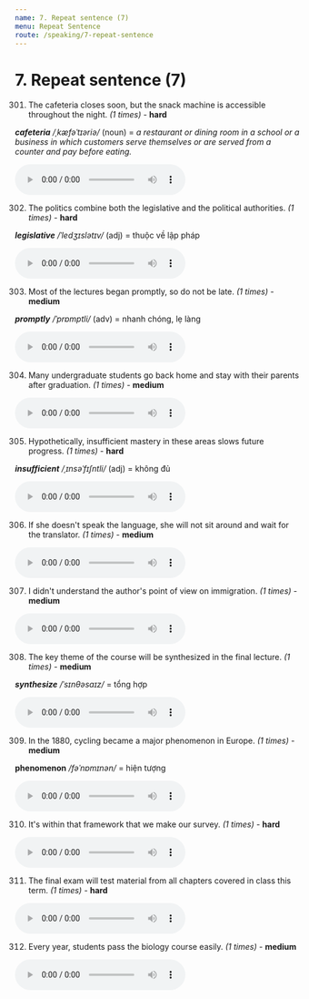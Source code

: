 ```yaml
---
name: 7. Repeat sentence (7)
menu: Repeat Sentence
route: /speaking/7-repeat-sentence
---
```


# 7. Repeat sentence (7)

301. The cafeteria closes soon, but the snack machine is accessible throughout the night. _(1 times)_ - **hard**

**_cafeteria_** _/ˌkæfəˈtɪəriə/_ (noun) = _a restaurant or dining room in a school or a business in which customers serve themselves or are served from a counter and pay before eating._

<audio controls>
  <source
    src="https://storage.googleapis.com/pte-assistant.appspot.com/app%2Ffiles%2Fph53etxamooxq8vq8d49bs-RS301.m4a?GoogleAccessId=firebase-adminsdk-t7i9w%40pte-assistant.iam.gserviceaccount.com&Expires=2524608000&Signature=VeLVDdmBgYOwaLotuwhgRHCx7xNlK86pBP29yhdv1I2jrHBE8Ra1IeobWMVGp4x43GeyssdoZLi9lYIxIJ7UsXK3oAe8d%2FGCrPSo%2B7vt2L2pNPPZ5oNlU22xXdTO%2F98iBYgMTK1whtP0FyWsoXQUogbN2EZUiMddtKHmGpOmlxHMU1KcAj2zkSSJ%2BNVotGgJOTsXEkFSydEw3mLRoshx%2BDhzTynQa9OL4xvuz84nrBbaDJgjsNb0Lky7vFMHWjDjRAmdZ8CcD2FFP9vzM9OEsn3iNKOM3CRRoJweWrJnk23eH17ogkd6%2BCy3zmixF4w4mzLu5uq10JGDLqje%2F2Yh5g%3D%3D"
    type="audio/mpeg"
  />
  Your browser does not support the audio element.
</audio>

302. The politics combine both the legislative and the political authorities. _(1 times)_ - **hard**

**_legislative_** _/ˈledʒɪslətɪv/_ (adj) = thuộc về lập pháp

<audio controls>
  <source
    src="https://storage.googleapis.com/pte-assistant.appspot.com/app%2Ffiles%2Fhxehf8050cmyojcsy2lwk-RS302.m4a?GoogleAccessId=firebase-adminsdk-t7i9w%40pte-assistant.iam.gserviceaccount.com&Expires=2524608000&Signature=Ve3h5np9U7XuPstvg9G258u5wbKdBZiMwCL5nQqLsEYu0Vd1oZ0i5%2BEiI%2FJf7s7GehtiK1oFnlBYSyplGjgF3%2BXwv3FtZuAeMr23kOY%2Ft1PyJaygkQxrqAcqZ8ZplFDZw9Mg8hkYmayNwSQJGeCHyOL4jhoEF7KUSt093K%2BP15u1CA0ZnMvrfHN%2BsrbsvH09xR7cp2UDiDCzcWVqM4kJ0OYUZUewqDlO%2BsSLQ78hE2A5fQNcIN8UkyIF0MF9kgskKdHKDLgvmx7DIXR7ocfJwtpcOOWXfJQqLwY3VbcGla3T8HUHieagiXkcdDOgu4Be%2FV0e3qGlYwqCp9vJJrspBA%3D%3D"
    type="audio/mpeg"
  />
  Your browser does not support the audio element.
</audio>

303. Most of the lectures began promptly, so do not be late. _(1 times)_ - **medium**

**_promptly_** _/ˈprɒmptli/_ (adv) = nhanh chóng, lẹ làng

<audio controls>
  <source
    src="https://storage.googleapis.com/pte-assistant.appspot.com/app%2Ffiles%2F9vyva2lb08puyf1bfbwsg-RS303.m4a?GoogleAccessId=firebase-adminsdk-t7i9w%40pte-assistant.iam.gserviceaccount.com&Expires=2524608000&Signature=iM5iXbputgzt2sGOSCsyvgPlQ2yoWirJ8eOoGdWrs4xeq9MkTn9s6tsaWfJh4iJBHccj4T4YvsbTyZ3GuZDAer5HseBBxLl6LYXZnkGWY3Mobkzun21jphehwtuuHQr%2FX1eW1qjrDJG3fzPOJzSgdSF7qI%2BT83EMMn7Aqe24ecOThxj7xlcpW9wKOVUMvs%2BTxmNrzfQqKhauUIglq8YemoM3oqVC4RkY4qlSp6pvsPonRY3lJzSq1afORdWQVYKX76CU8CumTDbpRwLG0j7yjyBIwR0%2BUCbyYf427Z%2FSuXUPzzpg4f3RbYfgFvPq2NPC9SUgTO00OHyEY1j6CKl15A%3D%3D"
    type="audio/mpeg"
  />
  Your browser does not support the audio element.
</audio>

304. Many undergraduate students go back home and stay with their parents after graduation. _(1 times)_ - **medium**

<audio controls>
  <source
    src="https://storage.googleapis.com/pte-assistant.appspot.com/app%2Ffiles%2Fv9tsvjljimo2ez7xhkt5ol-RS304.m4a?GoogleAccessId=firebase-adminsdk-t7i9w%40pte-assistant.iam.gserviceaccount.com&Expires=2524608000&Signature=AKS3R5fsxGJbIPoyTP3aQIZlIqVCQjmwge5mzAbGD00GRN9Qhx4g%2FvoKzb9Xp8ymgqSTZounae9gO7fdy4kXvYGz%2FRg22SlTtOLMfSEdbO3BlOSkBznZVyn2R0rcU6E%2BqHvzlCBC2f%2F5BhgqpVxWRoQ9oTIvfQYcGrbLcmlSUW6exNj%2BRNa3fyWZbwh6ZG8MXlw7xGmRC9qzZIf63oOoPT4Nu6BXnzyC7Mh4IxzgukDsiSBAyWQ3slvBKZXmHx%2FlbYJoFGcdjzAffdefjtZ%2BHBymY4I1xQhtDytp14xFjNgGW34xLw3%2F7WUXGMXszdlSpDUbtqfShV5v4YrN69VKDw%3D%3D"
    type="audio/mpeg"
  />
  Your browser does not support the audio element.
</audio>

305. Hypothetically, insufficient mastery in these areas slows future progress. _(1 times)_ - **hard**

**_insufficient_** _/ˌɪnsəˈfɪʃntli/_ (adj) = không đủ

<audio controls>
  <source
    src="https://storage.googleapis.com/pte-assistant.appspot.com/app%2Ffiles%2F08xno9s3emnvf4odgdh8qb-RS305.m4a?GoogleAccessId=firebase-adminsdk-t7i9w%40pte-assistant.iam.gserviceaccount.com&Expires=2524608000&Signature=Guq89Uy09I8d176mngHA0VkaFxlqB79ivN%2FuEci5hUy%2BxuW6WCWJ1xLXM6dErJ83RHigcA7T1dICxE0ZocI1V4LmBf1Sft%2FJRNLkaDB%2Bx7vdQY59TYlFeunCJvRNHxPO4qJVd0KAbEPOZPgvWgquTQQ0XtnNSAmwBPhTsjQ0fvFCU1HxwbCGM7SiHjh%2FaecKefQVujjuaCBbcJwrCuYA%2FF%2FecpLhBmyK%2FVOXKxY%2BrA3WlnIu2GiAfQkQvIl3EKBFY4B9l7cyzswYW4h1jdSaF0KctOvPyThpX6HAwnsbRjGP3k3MhRdo8YEHzKR%2B0KycRJwb3cmUMNrxInXbO%2Bj3%2BQ%3D%3D"
    type="audio/mpeg"
  />
  Your browser does not support the audio element.
</audio>

306. If she doesn't speak the language, she will not sit around and wait for the translator. _(1 times)_ - **medium**

<audio controls>
  <source
    src="https://storage.googleapis.com/pte-assistant.appspot.com/app%2Ffiles%2F4seiuw3nwiv0krnpiq0oa5p-RS306.m4a?GoogleAccessId=firebase-adminsdk-t7i9w%40pte-assistant.iam.gserviceaccount.com&Expires=2524608000&Signature=H997ScAGrJ9d54zuO8qmIDDjHFPSQ%2Bk7kVn3H%2BYzsIbknEG%2BjhWeAvds92%2BlelmbhDVVdBKUeBJy6km74gPo7r0B7H4FdLsPzavM%2FBjV181Q2AYFBnrfcgwZPBol16I%2F35hbfgUQwjASmS9IYrnQUr1d7sYG5MuOONRL%2FJS1dkBpOPwZtJ2ii1mUhlTOjDOw6lrbCjO1MOu9BZCT15e4afCm6fTKHWlCFjmfy1DvixG5uCSqgMbZpZIYEtJyPHtjF%2FUyDBL6nyfn5gJiM%2BPhuNG1xocn119YdnvAb3SfjGAdwZgtvDPqa3CG3bEiLEF0VWrfo9ZFaZaxJjRS8miy2g%3D%3D"
    type="audio/mpeg"
  />
  Your browser does not support the audio element.
</audio>

307. I didn't understand the author's point of view on immigration. _(1 times)_ - **medium**

<audio controls>
  <source
    src="https://storage.googleapis.com/pte-assistant.appspot.com/app%2Ffiles%2F810itkw0womo1knxnd0p8-RS307.m4a?GoogleAccessId=firebase-adminsdk-t7i9w%40pte-assistant.iam.gserviceaccount.com&Expires=2524608000&Signature=Xz%2Fg%2FpFyVxqDiBD4x3Zd%2FlfbBAl4M5TR83GBpvIQPS%2FyjTcuqQSWVsZbFrMe40I7lZmOisOSRqYsPmerY%2B1xniJDNBinRvxvpqGSBxok9pwtUxPzX7BIhKX7gkGH6IejVPQcWop9KB2kRVeNeHiKd4Or0gMg8a5pCpMYvYM0LmOzD3mKTDKGEWSlasmvEummFPQ8V9eoqsIyqEzOmTX0ZLaSYS0qd%2FsFAaseOP2toDXmZhyE64JukljDxiIeOnS0hXJY2MHCWDZMsoJldy8jUieyeREiwQjPxikoQ%2FG0cAyLWSaR6ZbeiSY%2BKaPPcxp81aR0lNk2VDWMaM6M3sbspQ%3D%3D"
    type="audio/mpeg"
  />
  Your browser does not support the audio element.
</audio>

308. The key theme of the course will be synthesized in the final lecture. _(1 times)_ - **medium**

**_synthesize_** _/ˈsɪnθəsaɪz/_ = tổng hợp

<audio controls>
  <source
    src="https://storage.googleapis.com/pte-assistant.appspot.com/app%2Ffiles%2Fiqyvf2xash5978mx2efir-RS308.m4a?GoogleAccessId=firebase-adminsdk-t7i9w%40pte-assistant.iam.gserviceaccount.com&Expires=2524608000&Signature=gMS3pADxHplhEsgl7tezMGICNt175PTggmNtrkOZYUAVVi9JgTDWLmROq%2FsvrkK2avclnaVxLHhfjERA7rEYDJ6niB6E%2BJbH7%2BlUP7qhO2TodpAiKlaXLYayjRTROTXGMtp2AU668GLseSAK%2BS6UXjhnv9TC%2BWGY0%2Frl9suh5ST8Wz4kCbzeriR6%2FgBZNMjEPeChtHPcc25QtTS9hYUoMZ%2F0S7qQS3zqIiuNenykOFo1UJmyXoq2N8rKhYoi0VKkLw%2FpeVC7Ke9g4DcbwPZAXHeTb9QEB0Bbm%2B%2B5hcveAE7tRNWzyGvOlLNbQNMJP6S6hvUp0GQhNX9R89Faj2MdPA%3D%3D"
    type="audio/mpeg"
  />
  Your browser does not support the audio element.
</audio>

309. In the 1880, cycling became a major phenomenon in Europe. _(1 times)_ - **medium**

**phenomenon** _/fəˈnɒmɪnən/_ = hiện tượng

<audio controls>
  <source
    src="https://storage.googleapis.com/pte-assistant.appspot.com/app%2Ffiles%2Fyyaqoz4k8ggm6t6d43huys-RS309.m4a?GoogleAccessId=firebase-adminsdk-t7i9w%40pte-assistant.iam.gserviceaccount.com&Expires=2524608000&Signature=h8Swr0Ui%2BPfpQ2rLcqwWpkMRpAJ0Eg%2FvLqAbTqlZsbb9jHd8SjnAq2OmGRTn4D2%2B7%2Bxu%2BkUpl%2B8Elx1IST5DS7LFmYfeS9S5yE%2Fr1I2svSN3%2BejPLiO49eC%2FnDDpSUMgAlBX0eAnkBN4Q5NkOZK47rbuyCwL1%2F02nVnWSlmuHIlmuJO1GASN0WJ0GTe8wWPMqGB0sL%2FHLG3QDdf2W3YL%2Bxbee54bF7TWRzf990rlj74yQDn0QccPCtwJ15h4FWf4kM0OIlRxTvkJV%2FdzX7qerTmWnp8B9P8N3CL1SYsqbVAfRY6ojbkSEBWAxQp56Kjpo6kAL0iJ%2BemOaNSihK%2BAlQ%3D%3D"
    type="audio/mpeg"
  />
  Your browser does not support the audio element.
</audio>

310. It's within that framework that we make our survey. _(1 times)_ - **hard**

<audio controls>
  <source
    src="https://storage.googleapis.com/pte-assistant.appspot.com/app%2Ffiles%2Fx6n4frbc1wgkcnp1xva3x-RS310.m4a?GoogleAccessId=firebase-adminsdk-t7i9w%40pte-assistant.iam.gserviceaccount.com&Expires=2524608000&Signature=b%2FfE%2FOxLxY0QoxXYD2qzNwVy9gEMV9er55v8%2BEBytjWYB5hogmAgMWb%2BIqGBIaKY2FXie6cOs6GK4Gimo0eGuE6IpLKE4TW4ScFwQwk%2B2uFTyT%2FQ0YbRzaPmBszFx99Y2RPXCyUQ%2Bfk6tOsMBewi8VX%2FS%2FUxCuIyq6r%2F%2FMnm%2FqA9fjSPVvqr7CDl%2BZoorOj6pQu9mo7b5yfQzEaoU8klSFf5TkkwsgYBAW64TRzTUdAKv9obzGBVMNVTQdUN0CK2h4ASEHdmxCsVryfuzxAnV6V178vVy%2BTkrxV59NFVMTyRb8kc%2BVeCw353CO2CMQ0mfC2yxFAgqhyHRmIT0FF1dA%3D%3D"
    type="audio/mpeg"
  />
  Your browser does not support the audio element.
</audio>

311. The final exam will test material from all chapters covered in class this term. _(1 times)_ - **hard**

<audio controls>
  <source
    src="https://storage.googleapis.com/pte-assistant.appspot.com/app%2Ffiles%2Flfnbo8ghz7jkayogztu23-RS311.m4a?GoogleAccessId=firebase-adminsdk-t7i9w%40pte-assistant.iam.gserviceaccount.com&Expires=2524608000&Signature=SYU3pF4M3gKkNpmlzp3koLpMT7mIjlOisZ%2FGgX%2BMRx1RGSO8476a3Ue1TvC7FzP7oqg%2Bwi%2FapFRjEbx5ApSOrqwXFfEgcIFHqUOJhxudYK3vS6PDkjKQ6Gg3Ymsyca2T5ROBwkOL662cc47S05AvkmVS0aKyl0MUmcV%2B1JMVuzN7tQwY3wPptcp%2BxHA1%2BQw6GkoOM79XrcmavaMbQiIxrAb2lbwjITKfR%2BManBMZ%2Bb7PNXGFxozWNOnYZuetoSbyNMu0aPDN3fGj2aTHEAr2r7Ta4QEFeWfCXEThvlbelMe2BWg5lTPPkOXRySHWAO3yojitTkRHDr4BQLqKGrZQAQ%3D%3D"
    type="audio/mpeg"
  />
  Your browser does not support the audio element.
</audio>

312. Every year, students pass the biology course easily. _(1 times)_ - **medium**

<audio controls>
  <source
    src="https://storage.googleapis.com/pte-assistant.appspot.com/app%2Ffiles%2F67tnepbfn8yvxcz0o34kko-RS312.wav?GoogleAccessId=firebase-adminsdk-t7i9w%40pte-assistant.iam.gserviceaccount.com&Expires=2524608000&Signature=TJ%2B8xLjjRijRF9P7sv7GgDgzott77q8T739tZTAGT7WOi1sVAYr57MIZpGkCYh%2FP1kB27UvCbM1mkcfiAjHMcztN%2BS571b0LF6DWqeE%2BUT7oDEEvSYOX%2BUPfZd2AIAxp%2BUfJfBGpS7fFdxQowVo9JmGeeNPHYlDKsGzzDNoAc02k5B8U4NOSLAthmvq6N5j74fsrHt4m%2BzRYzSBAHzbXyLNinoOKEba%2BA5UWUheG1lo%2Fbx%2BPJMbd1N3H2dYN9h2NlPLBY%2BPP8vY7f1At8VTrvexm8iiImf%2FQFhuJAEBnasGKSAZvfHPZBDovwdut3B%2BeUzIh08GmpFKREaW7lHsi4A%3D%3D"
    type="audio/mpeg"
  />
  Your browser does not support the audio element.
</audio>
